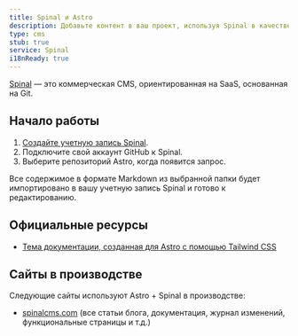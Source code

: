 ```yaml
---
title: Spinal и Astro
description: Добавьте контент в ваш проект, используя Spinal в качестве CMS.
type: cms
stub: true
service: Spinal
i18nReady: true
---
```


[Spinal](https://spinalcms.com/cms-for-astro/) — это коммерческая CMS, ориентированная на SaaS, основанная на Git.

## Начало работы

1. [Создайте учетную запись Spinal](https://spinalcms.com/signup/).
2. Подключите свой аккаунт GitHub к Spinal.
3. Выберите репозиторий Astro, когда появится запрос.

Все содержимое в формате Markdown из выбранной папки будет импортировано в вашу учетную запись Spinal и готово к редактированию.

## Официальные ресурсы
- [Тема документации, созданная для Astro с помощью Tailwind CSS](https://spinalcms.com/resources/astro-documentation-theme-with-tailwind-css/)

## Сайты в производстве

Следующие сайты используют Astro + Spinal в производстве:

- [spinalcms.com](https://spinalcms.com/) (все статьи блога, документация, журнал изменений, функциональные страницы и т.д.)